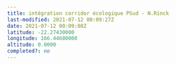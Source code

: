 ```yaml
---
title: intégration corridor écologique PSud - N.Rinck
last-modified: 2021-07-12 00:09:27Z
date: 2021-07-12 00:09:08Z
latitude: -22.27430000
longitude: 166.44680000
altitude: 0.0000
completed?: no
---
```


